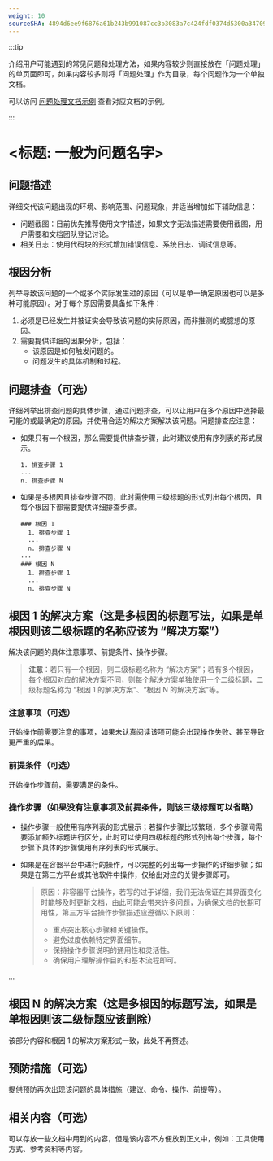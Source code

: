 ```yaml
---
weight: 10
sourceSHA: 4894d6ee9f6876a61b243b991087cc3b3083a7c424fdf0374d5300a347099774
---
```


:::tip

介绍用户可能遇到的常见问题和处理方法，如果内容较少则直接放在「问题处理」的单页面即可，如果内容较多则将「问题处理」作为目录，每个问题作为一个单独文档。

可以访问 [问题处理文档示例](https://product-doc-guide.alauda.cn/template/trouble_shooting/example.html) 查看对应文档的示例。

:::

# \<标题: 一般为问题名字>

## 问题描述

详细交代该问题出现的环境、影响范围、问题现象，并适当增加如下辅助信息：

- 问题截图：目前优先推荐使用文字描述，如果文字无法描述需要使用截图，用户需要和文档团队登记讨论。
- 相关日志：使用代码块的形式增加错误信息、系统日志、调试信息等。

## 根因分析

列举导致该问题的一个或多个实际发生过的原因（可以是单一确定原因也可以是多种可能原因）。对于每个原因需要具备如下条件：

1. 必须是已经发生并被证实会导致该问题的实际原因，而非推测的或臆想的原因。
2. 需要提供详细的因果分析，包括：
   - 该原因是如何触发问题的。
   - 问题发生的具体机制和过程。

## 问题排查（可选）

详细列举出排查问题的具体步骤，通过问题排查，可以让用户在多个原因中选择最可能的或最确定的原因，并使用合适的解决方案解决该问题。问题排查应注意：

- 如果只有一个根因，那么需要提供排查步骤，此时建议使用有序列表的形式展示。

  ```
  1. 排查步骤 1
  ...
  n. 排查步骤 N
  ```

- 如果是多根因且排查步骤不同，此时需使用三级标题的形式列出每个根因，且每个根因下都需要提供详细排查步骤。
  ```
  ### 根因 1
    1. 排查步骤 1
    ...
    n. 排查步骤 N
  ...
  ### 根因 N
    1. 排查步骤 1
    ...
    n. 排查步骤 N
  ```

## 根因 1 的解决方案（这是多根因的标题写法，如果是单根因则该二级标题的名称应该为 “解决方案”）

解决该问题的具体注意事项、前提条件、操作步骤。

> **注意**：若只有一个根因，则二级标题名称为 “解决方案”；若有多个根因，每个根因对应的解决方案不同，则每个解决方案单独使用一个二级标题，二级标题名称为 “根因 1 的解决方案”、“根因 N 的解决方案”等。

### 注意事项（可选）

开始操作前需要注意的事项，如果未认真阅读该项可能会出现操作失败、甚至导致更严重的后果。

### 前提条件（可选）

开始操作步骤前，需要满足的条件。

### 操作步骤（如果没有注意事项及前提条件，则该三级标题可以省略）

- 操作步骤一般使用有序列表的形式展示；若操作步骤比较繁琐，多个步骤间需要添加额外标题进行区分，此时可以使用四级标题的形式列出每个步骤，每个步骤下具体的步骤使用有序列表的形式展示。
- 如果是在容器平台中进行的操作，可以完整的列出每一步操作的详细步骤；如果是在第三方平台或其他软件中操作，仅给出对应的关键步骤即可。

  > 原因：非容器平台操作，若写的过于详细，我们无法保证在其界面变化时能够及时更新文档，由此可能会带来许多问题，为确保文档的长期可用性，第三方平台操作步骤描述应遵循以下原则：
  >
  > - 重点突出核心步骤和关键操作。
  > - 避免过度依赖特定界面细节。
  > - 保持操作步骤说明的通用性和灵活性。
  > - 确保用户理解操作目的和基本流程即可。

...

## 根因 N 的解决方案（这是多根因的标题写法，如果是单根因则该二级标题应该删除）

该部分内容和根因 1 的解决方案形式一致，此处不再赘述。

## 预防措施（可选）

提供预防再次出现该问题的具体措施（建议、命令、操作、前提等）。

## 相关内容（可选）

可以存放一些文档中用到的内容，但是该内容不方便放到正文中，例如：工具使用方式、参考资料等内容。
